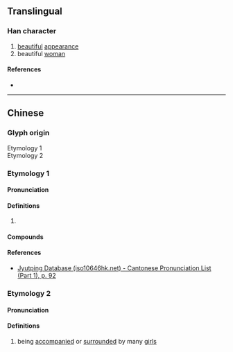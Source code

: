 {{character info}}
==Translingual==

===Han character===
{{Han char|rn=38|rad=女|as=06|sn=9|four=47427|canj=VNIN,XVNIN|ids=⿰女多}}

# [[beautiful]] [[appearance]]
# beautiful [[woman]]

====References====
* {{Han ref|kx=0261.180|dkj=06253|dj=0527.220|hdz=21047.030|uh=59FC|ud=23036|bh=CE6A|bd=52842}}

----

==Chinese==
{{zh-forms|alt=𡚼}}

===Glyph origin===
{{Han etym}}
; Etymology 1
: {{Han compound|女|多|ls=psc|c1=s|c2=p|t1=woman}}
; Etymology 2
: {{Han compound|女|多|ls=ic|t1=girl|t2=many}}

===Etymology 1===

====Pronunciation====
{{zh-pron
|m=shí,chǐ
|c=ci2,si4
|mc=y
|oc=y
|cat=
}}

====Definitions====
{{zh-hanzi}}

# {{rfdef|zh|sort=女06}}

====Compounds====
{{zh-der|姼姼|姼仔}}

====References====
* [http://www.iso10646hk.net/jp/document/download.jsp Jyutping Database (iso10646hk.net) - Cantonese Pronunciation List (Part 1), p. 92]

===Etymology 2===

====Pronunciation====
{{zh-pron
|c=neoi5 do1,do1 neoi5
|cat=a
}}

====Definitions====
{{zh-hanzi}}

# {{lb|zh|Hong Kong Cantonese|Internet slang|neologism}} being [[accompany|accompanied]] or [[surround]]ed by many [[girl]]s